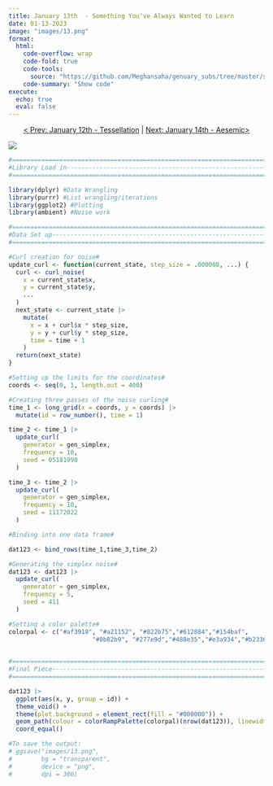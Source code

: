 ```yaml
---
title: January 13th  - Something You've Always Wanted to Learn
date: 01-13-2023
image: "images/13.png"
format:
  html:
    code-overflow: wrap
    code-fold: true
    code-tools:
      source: "https://github.com/Meghansaha/genuary_subs/tree/master/submissions/scripts/13_always_learn.R"
    code-summary: "Show code"
execute:
  echo: true
  eval: false
---
```


<center>[\< Prev: January 12th - Tessellation](day_12.qmd) \| [Next: January 14th - Aesemic\>](day_14.qmd)</center>

![](images/13.png){fig-alt="An image with a simplex noise (worm like) pattern spread throughout the image in red, purple, and blue colors on a black background." fig-align="center"}

```r
#=============================================================================#
#Library Load in---------------------------------------------------------------
#=============================================================================#

library(dplyr) #Data Wrangling
library(purrr) #List wrangling/iterations
library(ggplot2) #Plotting
library(ambient) #Noise work

#=============================================================================#
#Data Set up-------------------------------------------------------------------
#=============================================================================#

#Curl creation for noise#
update_curl <- function(current_state, step_size = .000008, ...) {
  curl <- curl_noise(
    x = current_state$x, 
    y = current_state$y,
    ...
  )
  next_state <- current_state |>
    mutate(
      x = x + curl$x * step_size,
      y = y + curl$y * step_size,
      time = time + 1
    )
  return(next_state)
}

#Setting up the limits for the coordinates#
coords <- seq(0, 1, length.out = 400)

#Creating three passes of the noise curling#
time_1 <- long_grid(x = coords, y = coords) |> 
  mutate(id = row_number(), time = 1)

time_2 <- time_1 |>
  update_curl(
    generator = gen_simplex,
    frequency = 10, 
    seed = 05181990
  )

time_3 <- time_2 |> 
  update_curl(
    generator = gen_simplex,
    frequency = 10, 
    seed = 11172022
  )

#Binding into one data frame#

dat123 <- bind_rows(time_1,time_3,time_2)

#Generating the simplex noise#
dat123 <- dat123 |>
  update_curl(
    generator = gen_simplex,
    frequency = 5, 
    seed = 411
  )

#Setting a color palette#
colorpal <- c("#af3918", "#a21152", "#822b75","#612884","#154baf",
                       "#0b82b9", "#277e9d","#488e35","#e3a934","#b2336a")
                       

#=============================================================================#
#Final Piece-------------------------------------------------------------------
#=============================================================================#

dat123 |>
  ggplot(aes(x, y, group = id)) + 
  theme_void() +
  theme(plot.background = element_rect(fill = "#000000")) +
  geom_path(colour = colorRampPalette(colorpal)(nrow(dat123)), linewidth = 2) +
  coord_equal()

#To save the output:
# ggsave("images/13.png",
#        bg = "transparent",
#        device = "png",
#        dpi = 300)
```
